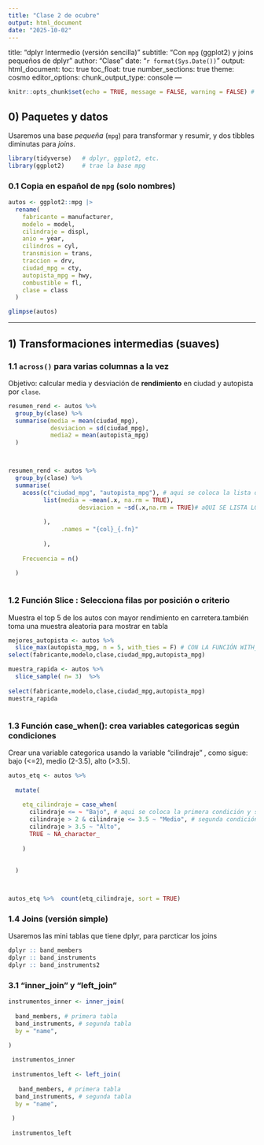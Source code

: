 ---
title: "Clase 2 de ocubre"
output: html_document
date: "2025-10-02"
---
title: "dplyr Intermedio (versión sencilla)"
subtitle: "Con `mpg` (ggplot2) y joins pequeños de dplyr"
author: "Clase"
date: "`r format(Sys.Date())`"
output:
  html_document:
    toc: true
    toc_float: true
    number_sections: true
    theme: cosmo
editor_options:
  chunk_output_type: console
---

```{r setup, include=FALSE}
knitr::opts_chunk$set(echo = TRUE, message = FALSE, warning = FALSE) # echo = FALSE => para ocultar mi codigo
```

## 0) Paquetes y datos

Usaremos una base *pequeña* (`mpg`) para transformar y resumir, y dos tibbles diminutas para *joins*.

```{r}
library(tidyverse)   # dplyr, ggplot2, etc.
library(ggplot2)     # trae la base mpg

```

### 0.1 Copia en español de `mpg` (solo nombres)

```{r}
autos <- ggplot2::mpg |>
  rename(
    fabricante = manufacturer,
    modelo = model,
    cilindraje = displ,
    anio = year,
    cilindros = cyl,
    transmision = trans,
    traccion = drv,
    ciudad_mpg = cty,
    autopista_mpg = hwy,
    combustible = fl,
    clase = class
  )

glimpse(autos)
```

---

## 1) Transformaciones intermedias (suaves)

### 1.1 `across()` para varias columnas a la vez

Objetivo: calcular media y desviación de **rendimiento** en ciudad y autopista por `clase`.



```{r}
resumen_rend <- autos %>% 
  group_by(clase) %>% 
  summarise(media = mean(ciudad_mpg),
            desviacion = sd(ciudad_mpg),
            media2 = mean(autopista_mpg)
  )




```


```{r}
resumen_rend <- autos %>% 
  group_by(clase) %>% 
  summarise(
    acoss(c("ciudad_mpg", "autopista_mpg"), # aqui se coloca la lista de columnas a las cuales se les aplicara las funciones
          list(media = ~mean(.x, na.rm = TRUE),
                    desviacion = ~sd(.x,na.rm = TRUE)# aQUI SE LISTA LOS RESULTADOS Y SE APLICAN LAS FUNCIONESA CADA ELEMENTO DE LA LISTA QUE SE DEFINIO PRIMERO
                    
          ),    
               .names = "{col}_{.fn}"
               
          ),
    
    Frecuencia = n()
    
  )



```


### 1.2 Función Slice : Selecciona filas por posición o criterio

Muestra el top 5 de los autos con mayor rendimiento en carretera.también toma una muestra aleatoria para mostrar en tabla


```{r}


mejores_autopista <- autos %>% 
  slice_max(autopista_mpg, n = 5, with_ties = F) # CON LA FUNCIÓN WITH_TIES EN ESTE CASO SE VEN LOS EMPATES DE LA condición  %>% 
select(fabricante,modelo,clase,ciudad_mpg,autopista_mpg)

muestra_rapida <- autos %>% 
  slice_sample( n= 3)  %>% 
  
select(fabricante,modelo,clase,ciudad_mpg,autopista_mpg)
muestra_rapida



```


 
### 1.3 Función case_when(): crea variables categoricas según condiciones


Crear una variable categorica usando la variable "cilindraje" , como sigue: bajo (<=2), medio (2-3.5), alto (>3.5).



```{r}

autos_etq <- autos %>% 
  
  mutate(
    
    etq_cilindraje = case_when(
      cilindraje <= ~ "Bajo", # aqui se coloca la primera condición y su correspondiente etiqueta
      cilindraje > 2 & cilindraje <= 3.5 ~ "Medio", # segunda condición
      cilindraje > 3.5 ~ "Alto",
      TRUE ~ NA_character_
      
    )
    
    
  )



autos_etq %>%  count(etq_cilindraje, sort = TRUE)

```



### 1.4 Joins (versión simple)

Usaremos las mini tablas que tiene dplyr, para parcticar los joins


```{r}

dplyr :: band_members
dplyr :: band_instruments
dplyr :: band_instruments2

```

### 3.1 "inner_join" y "left_join"

```{r}

instrumentos_inner <- inner_join(
  
  band_members, # primera tabla
  band_instruments, # segunda tabla
  by = "name",
 
)

 instrumentos_inner
 
 instrumentos_left <- left_join(
   
   band_members, # primera tabla
  band_instruments, # segunda tabla
  by = "name",
   
 )
 
 instrumentos_left

```































